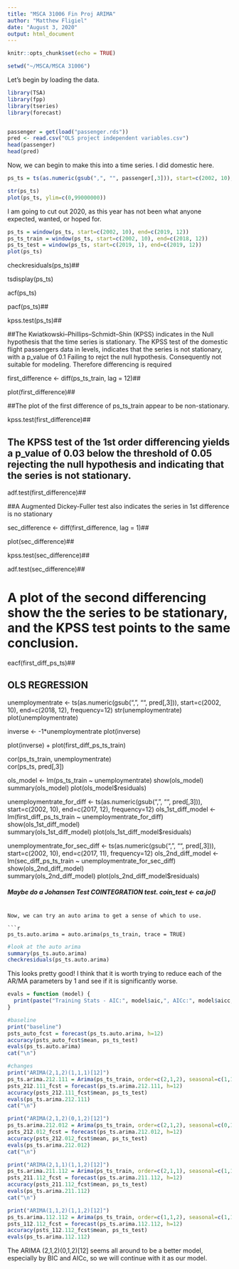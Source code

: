 ```yaml
---
title: "MSCA 31006 Fin Proj ARIMA"
author: "Matthew Fligiel"
date: "August 3, 2020"
output: html_document
---
```


```r
knitr::opts_chunk$set(echo = TRUE)
```

```r
setwd("~/MSCA/MSCA 31006")
```

Let's begin by loading the data.

```r
library(TSA)
library(fpp)
library(tseries)
library(forecast)


passenger = get(load("passenger.rds"))
pred <- read.csv("OLS project independent variables.csv")
head(passenger)
head(pred)
```


Now, we can begin to make this into a time series.  I did domestic here.

```r
ps_ts = ts(as.numeric(gsub(",", "", passenger[,3])), start=c(2002, 10), end=c(2020, 4), frequency=12)

str(ps_ts)
plot(ps_ts, ylim=c(0,99000000))
```

I am going to cut out 2020, as this year has not been what anyone expected, wanted, or hoped for.

```r
ps_ts = window(ps_ts, start=c(2002, 10), end=c(2019, 12))
ps_ts_train = window(ps_ts, start=c(2002, 10), end=c(2018, 12))
ps_ts_test = window(ps_ts, start=c(2019, 1), end=c(2019, 12))
plot(ps_ts)
```



checkresiduals(ps_ts)##

tsdisplay(ps_ts)

acf(ps_ts)

pacf(ps_ts)##

kpss.test(ps_ts)## 

##The Kwiatkowski–Phillips–Schmidt–Shin (KPSS) indicates in the Null hypothesis that the time series is stationary. The KPSS test of the domestic flight passengers data in levels, indicates that the series is not stationary, with a p_value of 0.1 Failing to rejct the null hypothesis. Consequently not suitable for modeling. Therefore differencing is required 

first_difference <- diff(ps_ts_train, lag = 12)##

plot(first_difference)## 

##The plot of the first difference of ps_ts_train appear to be non-stationary. 

kpss.test(first_difference)## 

## The KPSS test of the 1st order differencing yields a p_value of 0.03 below the threshold of 0.05 rejecting the null hypothesis and indicating that the series is not stationary.##

adf.test(first_difference)##

##A Augmented Dickey-Fuller test also indicates the series in 1st difference is no stationary

sec_difference <- diff(first_difference, lag = 1)##

plot(sec_difference)##

kpss.test(sec_difference)## 

adf.test(sec_difference)##

# A plot of the second differencing show the the series to be stationary, and the KPSS test points to the same conclusion.

eacf(first_diff_ps_ts)##

## OLS REGRESSION ##

unemploymentrate <- ts(as.numeric(gsub(",", "", pred[,3])), start=c(2002, 10), end=c(2018, 12), frequency=12)
str(unemploymentrate)
plot(unemploymentrate)

inverse <- -1*unemploymentrate
plot(inverse)

plot(inverse) + plot(first_diff_ps_ts_train)


cor(ps_ts_train, unemploymentrate)       
cor(ps_ts, pred[,3])


ols_model <- lm(ps_ts_train ~ unemploymentrate)
show(ols_model)  
summary(ols_model)
plot(ols_model$residuals)


unemploymentrate_for_diff <- ts(as.numeric(gsub(",", "", pred[,3])), start=c(2002, 10), end=c(2017, 12), frequency=12)
ols_1st_diff_model <- lm(first_diff_ps_ts_train ~ unemploymentrate_for_diff)
show(ols_1st_diff_model)  
summary(ols_1st_diff_model)
plot(ols_1st_diff_model$residuals)


unemploymentrate_for_sec_diff <- ts(as.numeric(gsub(",", "", pred[,3])), start=c(2002, 10), end=c(2017, 11), frequency=12)
ols_2nd_diff_model <- lm(sec_diff_ps_ts_train ~ unemploymentrate_for_sec_diff)
show(ols_2nd_diff_model)  
summary(ols_2nd_diff_model)
plot(ols_2nd_diff_model$residuals)


##### Maybe do a Johansen Test COINTEGRATION test. coin_test <- ca.jo() #####

```

Now, we can try an auto arima to get a sense of which to use.

```r
ps_ts.auto.arima = auto.arima(ps_ts_train, trace = TRUE)
```

```r
#look at the auto arima
summary(ps_ts.auto.arima)
checkresiduals(ps_ts.auto.arima)
```

This looks pretty good!  I think that it is worth trying to reduce each of the AR/MA parameters by 1 and see if it is significantly worse.

```r
evals = function (model) {
  print(paste("Training Stats - AIC:", model$aic,", AICc:", model$aicc, ", BIC:", model$bic))
}

#baseline
print("baseline")
psts_auto_fcst = forecast(ps_ts.auto.arima, h=12)
accuracy(psts_auto_fcst$mean, ps_ts_test)
evals(ps_ts.auto.arima)
cat("\n")

#changes
print("ARIMA(2,1,2)(1,1,1)[12]")
ps_ts.arima.212.111 = Arima(ps_ts_train, order=c(2,1,2), seasonal=c(1,1,1))
psts_212.111_fcst = forecast(ps_ts.arima.212.111, h=12)
accuracy(psts_212.111_fcst$mean, ps_ts_test)
evals(ps_ts.arima.212.111)
cat("\n")

print("ARIMA(2,1,2)(0,1,2)[12]")
ps_ts.arima.212.012 = Arima(ps_ts_train, order=c(2,1,2), seasonal=c(0,1,2))
psts_212.012_fcst = forecast(ps_ts.arima.212.012, h=12)
accuracy(psts_212.012_fcst$mean, ps_ts_test)
evals(ps_ts.arima.212.012)
cat("\n")

print("ARIMA(2,1,1)(1,1,2)[12]")
ps_ts.arima.211.112 = Arima(ps_ts_train, order=c(2,1,1), seasonal=c(1,1,2))
psts_211.112_fcst = forecast(ps_ts.arima.211.112, h=12)
accuracy(psts_211.112_fcst$mean, ps_ts_test)
evals(ps_ts.arima.211.112)
cat("\n")

print("ARIMA(1,1,2)(1,1,2)[12]")
ps_ts.arima.112.112 = Arima(ps_ts_train, order=c(1,1,2), seasonal=c(1,1,2))
psts_112.112_fcst = forecast(ps_ts.arima.112.112, h=12)
accuracy(psts_112.112_fcst$mean, ps_ts_test)
evals(ps_ts.arima.112.112)
```

The ARIMA (2,1,2)(0,1,2)[12] seems all around to be a better model, especially by BIC and AICc, so we will continue with it as our model. 
